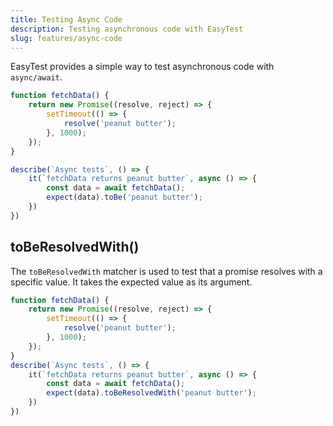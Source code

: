 ```yaml
---
title: Testing Async Code
description: Testing asynchronous code with EasyTest
slug: features/async-code
---
```


EasyTest provides a simple way to test asynchronous code with `async/await`.

```js title=async-code.test.js
function fetchData() {
    return new Promise((resolve, reject) => {
        setTimeout(() => {
            resolve('peanut butter');
        }, 1000);
    });
}

describe(`Async tests`, () => {
    it(`fetchData returns peanut butter`, async () => {
        const data = await fetchData();
        expect(data).toBe('peanut butter');
    })
})
```

## toBeResolvedWith()

The `toBeResolvedWith` matcher is used to test that a promise resolves with a specific value. It takes the expected value as its argument.

```js title=async-code.test.js
function fetchData() {
    return new Promise((resolve, reject) => {
        setTimeout(() => {
            resolve('peanut butter');
        }, 1000);
    });
}
describe(`Async tests`, () => {
    it(`fetchData returns peanut butter`, async () => {
        const data = await fetchData();
        expect(data).toBeResolvedWith('peanut butter');
    })
})
```